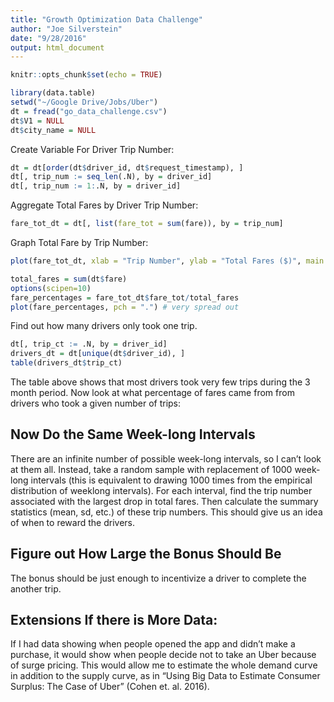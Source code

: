 ```yaml
---
title: "Growth Optimization Data Challenge"
author: "Joe Silverstein"
date: "9/28/2016"
output: html_document
---
```


```r
knitr::opts_chunk$set(echo = TRUE)
```

```r
library(data.table)
setwd("~/Google Drive/Jobs/Uber")
dt = fread("go_data_challenge.csv")
dt$V1 = NULL
dt$city_name = NULL
```

Create Variable For Driver Trip Number:

```r
dt = dt[order(dt$driver_id, dt$request_timestamp), ]
dt[, trip_num := seq_len(.N), by = driver_id]
dt[, trip_num := 1:.N, by = driver_id]
```

Aggregate Total Fares by Driver Trip Number:

```r
fare_tot_dt = dt[, list(fare_tot = sum(fare)), by = trip_num]
```

Graph Total Fare by Trip Number:

```r
plot(fare_tot_dt, xlab = "Trip Number", ylab = "Total Fares ($)", main = "Trip Number vs. Total Fares", pch = '.')

total_fares = sum(dt$fare)
options(scipen=10)
fare_percentages = fare_tot_dt$fare_tot/total_fares
plot(fare_percentages, pch = ".") # very spread out
```

Find out how many drivers only took one trip.

```r
dt[, trip_ct := .N, by = driver_id]
drivers_dt = dt[unique(dt$driver_id), ]
table(drivers_dt$trip_ct)
```

The table above shows that most drivers took very few trips during the 3 month period. Now look at what percentage of fares came from from drivers who took a given number of trips:

## Now Do the Same Week-long Intervals

There are an infinite number of possible week-long intervals, so I can't look at them all. Instead, take a random sample with replacement of 1000 week-long intervals (this is equivalent to drawing 1000 times from the empirical distribution of weeklong intervals). For each interval, find the trip number associated with the largest drop in total fares. Then calculate the summary statistics (mean, sd, etc.) of these trip numbers. This should give us an idea of when to reward the drivers.

## Figure out How Large the Bonus Should Be

The bonus should be just enough to incentivize a driver to complete the another trip.

## Extensions If there is More Data:

If I had data showing when people opened the app and didn't make a purchase, it would show when people decide not to take an Uber because of surge pricing. This would allow me to estimate the whole demand curve in addition to the supply curve, as in "Using Big Data to Estimate Consumer Surplus: The Case of Uber" (Cohen et. al. 2016).
